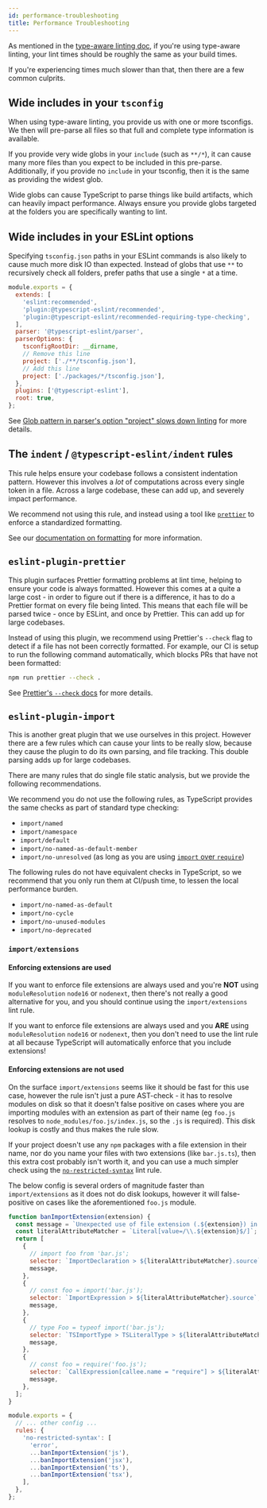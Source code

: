 ```yaml
---
id: performance-troubleshooting
title: Performance Troubleshooting
---
```


As mentioned in the [type-aware linting doc](../Typed_Linting.mdx), if you're using type-aware linting, your lint times should be roughly the same as your build times.

If you're experiencing times much slower than that, then there are a few common culprits.

## Wide includes in your `tsconfig`

When using type-aware linting, you provide us with one or more tsconfigs.
We then will pre-parse all files so that full and complete type information is available.

If you provide very wide globs in your `include` (such as `**/*`), it can cause many more files than you expect to be included in this pre-parse.
Additionally, if you provide no `include` in your tsconfig, then it is the same as providing the widest glob.

Wide globs can cause TypeScript to parse things like build artifacts, which can heavily impact performance.
Always ensure you provide globs targeted at the folders you are specifically wanting to lint.

## Wide includes in your ESLint options

Specifying `tsconfig.json` paths in your ESLint commands is also likely to cause much more disk IO than expected.
Instead of globs that use `**` to recursively check all folders, prefer paths that use a single `*` at a time.

```js title=".eslintrc.js"
module.exports = {
  extends: [
    'eslint:recommended',
    'plugin:@typescript-eslint/recommended',
    'plugin:@typescript-eslint/recommended-requiring-type-checking',
  ],
  parser: '@typescript-eslint/parser',
  parserOptions: {
    tsconfigRootDir: __dirname,
    // Remove this line
    project: ['./**/tsconfig.json'],
    // Add this line
    project: ['./packages/*/tsconfig.json'],
  },
  plugins: ['@typescript-eslint'],
  root: true,
};
```

See [Glob pattern in parser's option "project" slows down linting](https://github.com/typescript-eslint/typescript-eslint/issues/2611) for more details.

## The `indent` / `@typescript-eslint/indent` rules

This rule helps ensure your codebase follows a consistent indentation pattern.
However this involves a _lot_ of computations across every single token in a file.
Across a large codebase, these can add up, and severely impact performance.

We recommend not using this rule, and instead using a tool like [`prettier`](https://www.npmjs.com/package/prettier) to enforce a standardized formatting.

See our [documentation on formatting](./Formatting.mdx) for more information.

## `eslint-plugin-prettier`

This plugin surfaces Prettier formatting problems at lint time, helping to ensure your code is always formatted.
However this comes at a quite a large cost - in order to figure out if there is a difference, it has to do a Prettier format on every file being linted.
This means that each file will be parsed twice - once by ESLint, and once by Prettier.
This can add up for large codebases.

Instead of using this plugin, we recommend using Prettier's `--check` flag to detect if a file has not been correctly formatted.
For example, our CI is setup to run the following command automatically, which blocks PRs that have not been formatted:

```bash npm2yarn
npm run prettier --check .
```

See [Prettier's `--check` docs](https://prettier.io/docs/en/cli#--check) for more details.

## `eslint-plugin-import`

This is another great plugin that we use ourselves in this project.
However there are a few rules which can cause your lints to be really slow, because they cause the plugin to do its own parsing, and file tracking.
This double parsing adds up for large codebases.

There are many rules that do single file static analysis, but we provide the following recommendations.

We recommend you do not use the following rules, as TypeScript provides the same checks as part of standard type checking:

- `import/named`
- `import/namespace`
- `import/default`
- `import/no-named-as-default-member`
- `import/no-unresolved` (as long as you are using [`import` over `require`](https://typescript-eslint.io/rules/no-var-requires/))

The following rules do not have equivalent checks in TypeScript, so we recommend that you only run them at CI/push time, to lessen the local performance burden.

- `import/no-named-as-default`
- `import/no-cycle`
- `import/no-unused-modules`
- `import/no-deprecated`

### `import/extensions`

#### Enforcing extensions are used

If you want to enforce file extensions are always used and you're **NOT** using `moduleResolution` `node16` or `nodenext`, then there's not really a good alternative for you, and you should continue using the `import/extensions` lint rule.

If you want to enforce file extensions are always used and you **ARE** using `moduleResolution` `node16` or `nodenext`, then you don't need to use the lint rule at all because TypeScript will automatically enforce that you include extensions!

#### Enforcing extensions are not used

On the surface `import/extensions` seems like it should be fast for this use case, however the rule isn't just a pure AST-check - it has to resolve modules on disk so that it doesn't false positive on cases where you are importing modules with an extension as part of their name (eg `foo.js` resolves to `node_modules/foo.js/index.js`, so the `.js` is required). This disk lookup is costly and thus makes the rule slow.

If your project doesn't use any `npm` packages with a file extension in their name, nor do you name your files with two extensions (like `bar.js.ts`), then this extra cost probably isn't worth it, and you can use a much simpler check using the [`no-restricted-syntax`](https://eslint.org/docs/latest/rules/no-restricted-syntax) lint rule.

The below config is several orders of magnitude faster than `import/extensions` as it does not do disk lookups, however it will false-positive on cases like the aforementioned `foo.js` module.

```js
function banImportExtension(extension) {
  const message = `Unexpected use of file extension (.${extension}) in import`;
  const literalAttributeMatcher = `Literal[value=/\\.${extension}$/]`;
  return [
    {
      // import foo from 'bar.js';
      selector: `ImportDeclaration > ${literalAttributeMatcher}.source`,
      message,
    },
    {
      // const foo = import('bar.js');
      selector: `ImportExpression > ${literalAttributeMatcher}.source`,
      message,
    },
    {
      // type Foo = typeof import('bar.js');
      selector: `TSImportType > TSLiteralType > ${literalAttributeMatcher}`,
      message,
    },
    {
      // const foo = require('foo.js');
      selector: `CallExpression[callee.name = "require"] > ${literalAttributeMatcher}.arguments`,
      message,
    },
  ];
}

module.exports = {
  // ... other config ...
  rules: {
    'no-restricted-syntax': [
      'error',
      ...banImportExtension('js'),
      ...banImportExtension('jsx'),
      ...banImportExtension('ts'),
      ...banImportExtension('tsx'),
    ],
  },
};
```
